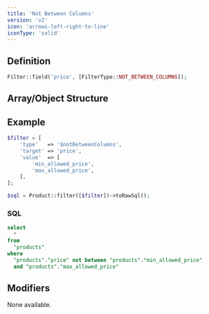 ```yaml
---
title: 'Not Between Columns'
version: 'v2'
icon: 'arrows-left-right-to-line'
iconType: 'solid'
---
```


## Definition
```php
Filter::field('price', [FilterType::NOT_BETWEEN_COLUMNS]);
```

## Array/Object Structure


<TypeParameterField type="$notBetweenColumns" />


<TargetParameterField />

<ParamField body="value" type="array,size:2" required>
</ParamField>

<ParamField body="value.*" type="string" required>
</ParamField>

## Example

```php
$filter = [
    'type'   => '$notBetweenColumns',
    'target' => 'price',
    'value'  => [
        'min_allowed_price',
        'max_allowed_price',
    ],
];
```

```php
$sql = Product::filter([$filter])->toRawSql();
```

### SQL

```sql
select
  *
from
  "products"
where
  "products"."price" not between "products"."min_allowed_price"
  and "products"."max_allowed_price"
```

## Modifiers

None available.